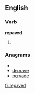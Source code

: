==English==

===Verb===
'''repaved'''

# {{present participle of|[[repave]]}}

===Anagrams===
* {{alphagram|adeeprv}}
* [[deprave#English|deprave]]
* [[pervade#English|pervade]]

[[fr:repaved]]